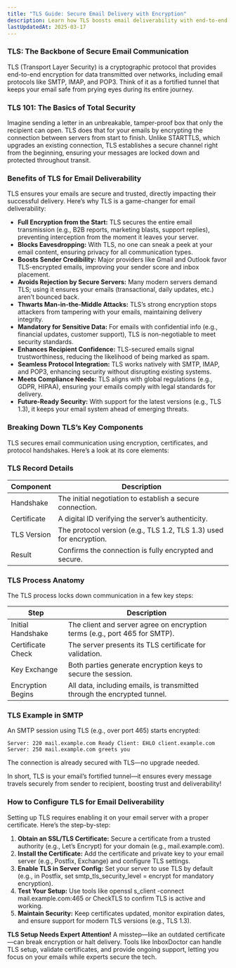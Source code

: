 ---
title: "TLS Guide: Secure Email Delivery with Encryption"
description: Learn how TLS boosts email deliverability with end-to-end encryption. Explore benefits, components, and setup for secure communication.
lastUpdatedAt: 2025-03-17
---

### TLS: The Backbone of Secure Email Communication

TLS (Transport Layer Security) is a cryptographic protocol that provides end-to-end encryption for data transmitted over networks, including email protocols like SMTP, IMAP, and POP3. Think of it as a fortified tunnel that keeps your email safe from prying eyes during its entire journey.

### TLS 101: The Basics of Total Security

Imagine sending a letter in an unbreakable, tamper-proof box that only the recipient can open. TLS does that for your emails by encrypting the connection between servers from start to finish. Unlike STARTTLS, which upgrades an existing connection, TLS establishes a secure channel right from the beginning, ensuring your messages are locked down and protected throughout transit.

### Benefits of TLS for Email Deliverability

TLS ensures your emails are secure and trusted, directly impacting their successful delivery. Here’s why TLS is a game-changer for email deliverability:

- **Full Encryption from the Start:** TLS secures the entire email transmission (e.g., B2B reports, marketing blasts, support replies), preventing interception from the moment it leaves your server.
- **Blocks Eavesdropping:** With TLS, no one can sneak a peek at your email content, ensuring privacy for all communication types.
- **Boosts Sender Credibility:** Major providers like Gmail and Outlook favor TLS-encrypted emails, improving your sender score and inbox placement.
- **Avoids Rejection by Secure Servers:** Many modern servers demand TLS; using it ensures your emails (transactional, daily updates, etc.) aren’t bounced back.
- **Thwarts Man-in-the-Middle Attacks:** TLS’s strong encryption stops attackers from tampering with your emails, maintaining delivery integrity.
- **Mandatory for Sensitive Data:** For emails with confidential info (e.g., financial updates, customer support), TLS is non-negotiable to meet security standards.
- **Enhances Recipient Confidence:** TLS-secured emails signal trustworthiness, reducing the likelihood of being marked as spam.
- **Seamless Protocol Integration:** TLS works natively with SMTP, IMAP, and POP3, enhancing security without disrupting existing systems.
- **Meets Compliance Needs:** TLS aligns with global regulations (e.g., GDPR, HIPAA), ensuring your emails comply with legal standards for delivery.
- **Future-Ready Security:** With support for the latest versions (e.g., TLS 1.3), it keeps your email system ahead of emerging threats.

### Breaking Down TLS’s Key Components

TLS secures email communication using encryption, certificates, and protocol handshakes. Here’s a look at its core elements:

### TLS Record Details

<table>
  <thead>
    <tr>
      <th>Component</th>
      <th>Description</th>
    </tr>
  </thead>
  <tbody>
    <tr>
      <td>Handshake</td>
      <td>The initial negotiation to establish a secure connection.</td>
    </tr>
    <tr>
      <td>Certificate</td>
      <td>A digital ID verifying the server’s authenticity.</td>
    </tr>
    <tr>
      <td>TLS Version</td>
      <td>
        The protocol version (e.g., TLS 1.2, TLS 1.3) used for encryption.
      </td>
    </tr>
    <tr>
      <td>Result</td>
      <td>Confirms the connection is fully encrypted and secure.</td>
    </tr>
  </tbody>
</table>

### TLS Process Anatomy

The TLS process locks down communication in a few key steps:

<table>
  <thead>
    <tr>
      <th>Step</th>
      <th>Description</th>
    </tr>
  </thead>
  <tbody>
    <tr>
      <td>Initial Handshake</td>
      <td>
        The client and server agree on encryption terms (e.g., port 465 for
        SMTP).
      </td>
    </tr>
    <tr>
      <td>Certificate Check</td>
      <td>The server presents its TLS certificate for validation.</td>
    </tr>
    <tr>
      <td>Key Exchange</td>
      <td>Both parties generate encryption keys to secure the session.</td>
    </tr>
    <tr>
      <td>Encryption Begins</td>
      <td>
        All data, including emails, is transmitted through the encrypted tunnel.
      </td>
    </tr>
  </tbody>
</table>

### TLS Example in SMTP

An SMTP session using TLS (e.g., over port 465) starts encrypted:

`Server: 220 mail.example.com Ready Client: EHLO client.example.com Server: 250 mail.example.com greets you`

The connection is already secured with TLS—no upgrade needed.

In short, TLS is your email’s fortified tunnel—it ensures every message travels securely from sender to recipient, boosting trust and deliverability!

### How to Configure TLS for Email Deliverability

Setting up TLS requires enabling it on your email server with a proper certificate. Here’s the step-by-step:

1.  **Obtain an SSL/TLS Certificate:** Secure a certificate from a trusted authority (e.g., Let’s Encrypt) for your domain (e.g., mail.example.com).
2.  **Install the Certificate:** Add the certificate and private key to your email server (e.g., Postfix, Exchange) and configure TLS settings.
3.  **Enable TLS in Server Config:** Set your server to use TLS by default (e.g., in Postfix, set smtp_tls_security_level = encrypt for mandatory encryption).
4.  **Test Your Setup:** Use tools like openssl s_client -connect mail.example.com:465 or CheckTLS to confirm TLS is active and working.
5.  **Maintain Security:** Keep certificates updated, monitor expiration dates, and ensure support for modern TLS versions (e.g., TLS 1.3).

**TLS Setup Needs Expert Attention!** A misstep—like an outdated certificate—can break encryption or halt delivery. Tools like InboxDoctor can handle TLS setup, validate certificates, and provide ongoing support, letting you focus on your emails while experts secure the tech.
